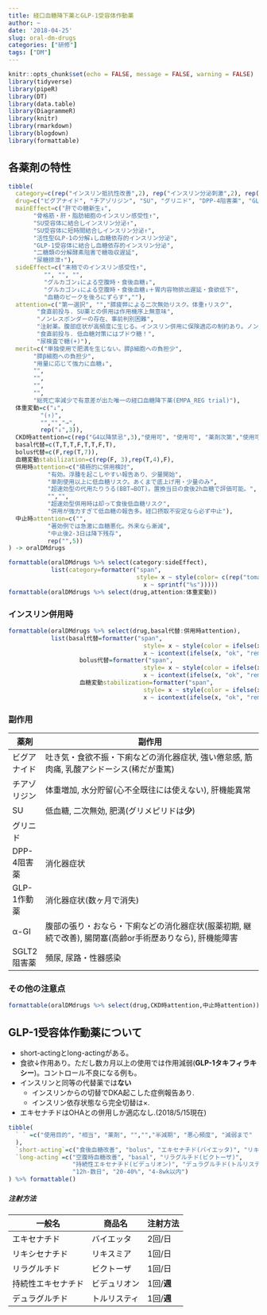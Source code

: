 ```yaml
---
title: 経口血糖降下薬とGLP-1受容体作動薬
author: ~
date: '2018-04-25'
slug: oral-dm-drugs
categories: ["研修"]
tags: ["DM"]
---
```


```r
knitr::opts_chunk$set(echo = FALSE, message = FALSE, warning = FALSE)
library(tidyverse)
library(pipeR)
library(DT)
library(data.table)
library(DiagrammeR)
library(knitr)
library(rmarkdown)
library(blogdown)
library(formattable)
```

## 各薬剤の特性

```r
tibble(
  category=c(rep("インスリン抵抗性改善",2), rep("インスリン分泌刺激",2), rep("血糖依存的インスリン分泌",2), rep("糖in/out調節",2)),
  drug=c("ビグアナイド", "チアゾリジン", "SU", "グリニド", "DPP-4阻害薬", "GLP-1作動薬" ,"α-GI", "SGLT2阻害薬"),
  mainEffect=c("肝での糖新生↓",
       "骨格筋・肝・脂肪細胞のインスリン感受性↑",
       "SU受容体に結合しインスリン分泌↑",
       "SU受容体に短時間結合しインスリン分泌↑",
       "活性型GLP-1の分解↓し血糖依存的インスリン分泌",
       "GLP-1受容体に結合し血糖依存的インスリン分泌",
       "二糖類の分解酵素阻害で糖吸収遅延",
       "尿糖排泄↑"),
  sideEffect=c("末梢でのインスリン感受性↑",
          "", "", "",
          "グルカゴン↓による空腹時・食後血糖↓",
          "グルカゴン↓による空腹時・食後血糖↓＋胃内容物排出遅延・食欲低下",
          "血糖のピークを後ろにずらす",""),
  attention=c("第一選択", "","膵疲弊による二次無効リスク。体重↑リスク",
        "食直前投与. SU薬との併用は作用機序上無意味",
        "ノンレスポンダーの存在、事前判別困難",
        "注射薬。腹部症状が高頻度に生じる。インスリン併用に保険適応の制約あり。ノンレスポンダーの存在、事前判別困難",
        "食直前投与. 低血糖対策にはブドウ糖！",
        "尿検査で糖(+)"),
  merit=c("単独使用で肥満を生じない。膵β細胞への負担少",
       "膵β細胞への負担少",
       "用量に応じて強力に血糖↓",
       "",
       "",
       "",
       "",
       "総死亡率減少で有意差が出た唯一の経口血糖降下薬(EMPA_REG trial)"),
  体重変動=c("↓",
         "(↑)",
         "","","→",
         rep("↓",3)),
  CKD時attention=c(rep("G4以降禁忌",3),"使用可", "使用可", "薬剤次第","使用可","eGFR<30~45では無効"),
  basal代替=c(T,T,T,F,T,T,F,T),
  bolus代替=c(F,rep(T,7)),
  血糖変動stabilization=c(rep(F, 3),rep(T,4),F),
  併用時attention=c("積極的に併用検討",
           "有効。浮腫を起こしやすい報告あり、少量開始",
           "単剤使用以上に低血糖リスク。あくまで底上げ用・少量のみ",
           "超速効型の代用たりうる(BBT→BOT)。置換当日の食後2h血糖で評価可能。",
           "","",
           "超速効型併用時は却って食後低血糖リスク",
           "併用が強力すぎて低血糖の報告多。経口摂取不安定なら必ず中止"),
  中止時attention=c("",
           "著効例では急激に血糖悪化。外来なら漸減",
           "中止後2-3日は降下残存",
           rep("",5))
) -> oralDMdrugs

formattable(oralDMdrugs %>% select(category:sideEffect),
            list(category=formatter("span",
                                    style= x ~ style(color= c(rep("tomato", 2), rep("steelblue",2), rep("olivedrab",2), rep("orange",2)),
                                      x ~ sprintf("%s")))))
formattable(oralDMdrugs %>% select(drug,attention:体重変動))
```

### インスリン併用時

```r
formattable(oralDMdrugs %>% select(drug,basal代替:併用時attention),
            list(basal代替=formatter("span",
                                      style= x ~ style(color = ifelse(x,"green", "red")),
                                      x ~ icontext(ifelse(x, "ok", "remove"), ifelse(x, "Yes", "No"))),
                    bolus代替=formatter("span",
                                      style= x ~ style(color = ifelse(x,"green", "red")),
                                      x ~ icontext(ifelse(x, "ok", "remove"), ifelse(x, "Yes", "No"))),
                    血糖変動stabilization=formatter("span",
                                      style= x ~ style(color = ifelse(x,"green", "red")),
                                      x ~ icontext(ifelse(x, "ok", "remove"), ifelse(x, "Yes", "No")))))
```

### 副作用

薬剤         | 副作用
-------------|---------------------------------------------------------------------------------------------------------
ビグアナイド | 吐き気・食欲不振・下痢などの消化器症状, 強い倦怠感, 筋肉痛, 乳酸アシドーシス(稀だが重篤)
チアゾリジン | 体重増加, 水分貯留(心不全既往には使えない), 肝機能異常
SU           | 低血糖, 二次無効, 肥満(グリメピリドは**少**)
グリニド     |
DPP-4阻害薬  | 消化器症状
GLP-1作動薬  | 消化器症状(数ヶ月で消失)
α-GI         | 腹部の張り・おなら・下痢などの消化器症状(服薬初期, 継続で改善), 腸閉塞(高齢or手術歴ありなら), 肝機能障害
SGLT2阻害薬  | 頻尿, 尿路・性器感染


### その他の注意点

```r
formattable(oralDMdrugs %>% select(drug,CKD時attention,中止時attention))
```

## GLP-1受容体作動薬について

* short-actingとlong-actingがある。
* 食欲↓作用あり。ただし数カ月以上の使用では作用減弱(**GLP-1タキフィラキシー**)。コントロール不良になる例も。
* インスリンと同等の代替薬では**ない**
    - インスリンからの切替でDKA起こした症例報告あり.
    - インスリン依存状態なら完全切替は×.
* エキセナチドはOHAとの併用しか適応なし.(2018/5/15現在)


```r
tibble(
  ` ` =c("使用目的", "相当", "薬剤", "","","半減期", "悪心頻度", "減弱まで"
  ),
  `short-acting`=c("食後血糖改善", "bolus", "エキセナチド(バイエッタ)", "リキシセナチド(リキスミア)", "", "2-5h", "20-50%", "数wk-数mth"),
  `long-acting`=c("空腹時血糖改善", "basal", "リラグルチド(ビクトーザ)",
                  "持続性エキセナチド(ビデュリオン)", "デュラグルチド(トルリスティ)",
                  "12h-数日", "20-40%", "4-8wk以内")
) %>% formattable()
```

##### 注射方法

一般名             | 商品名       | 注射方法
-------------------|--------------|-----------
エキセナチド       | バイエッタ   | 2回/日
リキシセナチド     | リキスミア   | 1回/日
リラグルチド       | ビクトーザ   | 1回/日
持続性エキセナチド | ビデュリオン | 1回/**週**
デュラグルチド     | トルリスティ | 1回/**週**

